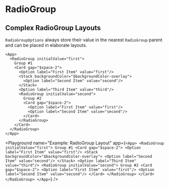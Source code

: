 
# RadioGroup

## Complex RadioGroup Layouts

`RadioGroupOptions` always store their value in the nearest `RadioGroup` parent and can be placed in elaborate layouts.

```ueml copy
<App>
  <RadioGroup initialValue="first">
    Group #1
    <Card gap="$space-2">
      <Option label="First Item" value="first"/>
      <Stack backgroundColor="$backgroundColor-overlay">
        <Option label="Second Item" value="second"/>
      </Stack>
      <Option label="Third Item" value="third"/>
      <RadioGroup initialValue="second">
        Group #2
        <Card gap="$space-2">
          <Option label="First Item" value="first"/>
          <Option label="Second Item" value="second"/>
        </Card>
      </RadioGroup>
    </Card>
  </RadioGroup>
</App>
```

<Playground
  name="Example: RadioGroup Layout"
  app={`
    <App>
      <RadioGroup initialValue="first">
        Group #1
        <Card gap="$space-2">
          <Option label="First Item" value="first"/>
          <Stack backgroundColor="$backgroundColor-overlay">
            <Option label="Second Item" value="second"/>
          </Stack>
          <Option label="Third Item" value="third"/>
          <RadioGroup initialValue="second">
            Group #2
            <Card gap="$space-2">
              <Option label="First Item" value="first"/>
              <Option label="Second Item" value="second"/>
            </Card>
          </RadioGroup>
        </Card>
      </RadioGroup>
    </App>
  `}
/>
